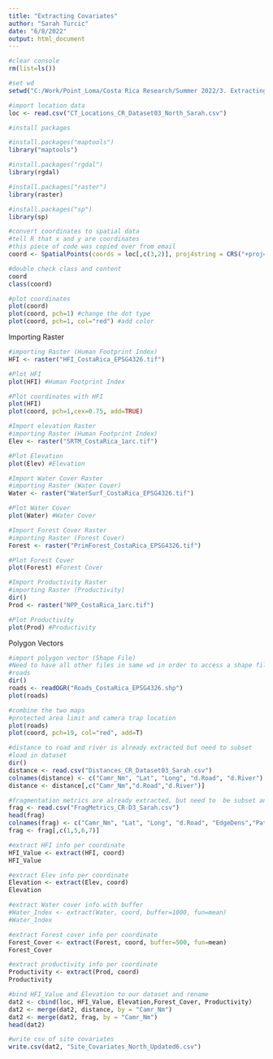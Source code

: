 ```yaml
---
title: "Extracting Covariates"
author: "Sarah Turcic"
date: "6/8/2022"
output: html_document
---
```


```r
#clear console
rm(list=ls())
```

```r
#set wd
setwd("C:/Work/Point_Loma/Costa Rica Research/Summer 2022/3. Extracting Covariates")
```

```r
#import location data
loc <- read.csv("CT_Locations_CR_Dataset03_North_Sarah.csv")
```

```r
#install packages

#install.packages("maptools")
library("maptools")

#install.packages("rgdal")
library(rgdal)

#install.packages("raster")
library(raster)

#install.packages("sp")
library(sp)
```
```r
#convert coordinates to spatial data
#tell R that x and y are coordinates
#this piece of code was copied over from email 
coord <- SpatialPoints(coords = loc[,c(3,2)], proj4string = CRS("+proj=longlat +datum=WGS84 +ellps=WGS84 +towgs84=0,0,0"))

#double check class and content
coord
class(coord)

#plot coordinates
plot(coord)
plot(coord, pch=1) #change the dot type
plot(coord, pch=1, col="red") #add color
```


Importing Raster
```r
#importing Raster (Human Footprint Index)
HFI <- raster("HFI_CostaRica_EPSG4326.tif")

#Plot HFI
plot(HFI) #Human Footprint Index
```
```r
#Plot coordinates with HFI
plot(HFI)
plot(coord, pch=1,cex=0.75, add=TRUE)

```
```r
#Import elevation Raster
#importing Raster (Human Footprint Index)
Elev <- raster("SRTM_CostaRica_1arc.tif")

#Plot Elevation
plot(Elev) #Elevation
```
```r
#Import Water Cover Raster
#importing Raster (Water Cover)
Water <- raster("WaterSurf_CostaRica_EPSG4326.tif")

#Plot Water Cover
plot(Water) #Water Cover

```

```r
#Import Forest Cover Raster
#importing Raster (Forest Cover)
Forest <- raster("PrimForest_CostaRica_EPSG4326.tif")

#Plot Forest Cover
plot(Forest) #Forest Cover
```

```r
#Import Productivity Raster
#importing Raster (Productivity)
dir()
Prod <- raster("NPP_CostaRica_1arc.tif")

#Plot Productivity
plot(Prod) #Productivity
```


Polygon Vectors
```r
#import polygon vector (Shape File)
#Need to have all other files in same wd in order to access a shape file
#roads
dir()
roads <- readOGR("Roads_CostaRica_EPSG4326.shp")
plot(roads)

#combine the two maps
#protected area limit and camera trap location
plot(roads)
plot(coord, pch=19, col="red", add=T) 

#distance to road and river is already extracted but need to subset
#load in dataset
dir()
distance <- read.csv("Distances_CR_Dataset03_Sarah.csv")
colnames(distance) <- c("Camr_Nm", "Lat", "Long", "d.Road", "d.River")
distance <- distance[,c("Camr_Nm","d.Road","d.River")]
```


```r
#fragmentation metrics are already extracted, but need to  be subset and merged with covariates
frag <- read.csv("FragMetrics_CR-D3_Sarah.csv")
head(frag)
colnames(frag) <- c("Camr_Nm", "Lat", "Long", "d.Road", "EdgeDens","PatchDens","DisjCore")
frag <- frag[,c(1,5,6,7)]
```

```r
#extract HFI info per coordinate
HFI_Value <- extract(HFI, coord)
HFI_Value

#extract Elev info per coordinate
Elevation <- extract(Elev, coord)
Elevation

#extract Water cover info with buffer
#Water_Index <- extract(Water, coord, buffer=1000, fun=mean)
#Water_Index

#extract Forest cover info per coordinate
Forest_Cover <- extract(Forest, coord, buffer=500, fun=mean)
Forest_Cover

#extract productivity info per coordinate
Productivity <- extract(Prod, coord)
Productivity

#bind HFI_Value and Elevation to our dataset and rename
dat2 <- cbind(loc, HFI_Value, Elevation,Forest_Cover, Productivity)
dat2 <- merge(dat2, distance, by = "Camr_Nm")
dat2 <- merge(dat2, frag, by = "Camr_Nm")
head(dat2)

```

```r
#write csv of site covariates
write.csv(dat2, "Site_Covariates_North_Updated6.csv")
```








